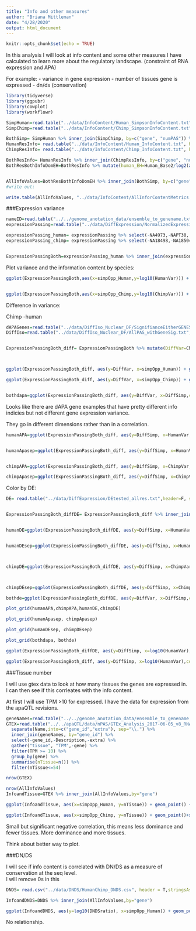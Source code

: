 ```yaml
---
title: "Info and other measures"
author: "Briana Mittleman"
date: "4/28/2020"
output: html_document
---
```


```r
knitr::opts_chunk$set(echo = TRUE)
```

In this analysis I will look at info content and some other measures I have calculated to learn more about the regulatory landscape.  (constraint of RNA expression and APA)

For example: 
- variance in gene expression
- number of tissues gene is expressed
- dn/ds (conservation)

```r
library(tidyverse)
library(ggpubr)
library(cowplot)
library(workflowr)
```


```r
SimpHuman=read.table("../data/InfoContent/Human_SimpsonInfoContent.txt", header = T, stringsAsFactors = F) %>% rename(simpson_Human=simpson) %>% mutate(simpOpp_Human=1-simpson_Human)
SimpChimp=read.table("../data/InfoContent/Chimp_SimpsonInfoContent.txt", header = T, stringsAsFactors = F)%>% rename(simpson_Chimp=simpson)%>% mutate(simpOpp_Chimp=1-simpson_Chimp)

BothSimp= SimpHuman %>% inner_join(SimpChimp, by=c("gene", "numPAS")) %>% filter(numPAS > 1)
HumanResInfo= read.table("../data/InfoContent/Human_InfoContent.txt", header = T,stringsAsFactors = F) %>% rename(Human_Base2=base2, Human_basee= basee)
ChimpResInfo= read.table("../data/InfoContent/Chimp_InfoContent.txt", header = T,stringsAsFactors = F) %>% rename(Chimp_Base2=base2, Chimp_basee= basee)

BothResInfo= HumanResInfo %>% inner_join(ChimpResInfo, by=c("gene", "numPAS")) %>% filter(numPAS > 1)
BothResBothInfoDomEH=BothResInfo %>% mutate(human_EH=Human_Base2/log2(as.numeric(as.character(numPAS))), chimp_EH=Chimp_Base2/log2(as.numeric(as.character(numPAS)))) 


AllInfoValues=BothResBothInfoDomEH %>% inner_join(BothSimp, by=c("gene", "numPAS"))
#write out:  

write.table(AllInfoValues, "../data/InfoContent/AllInforContentMetrics.txt", col.names = T, row.names = F, quote = F)
```


###Expression variance  

```r
nameID=read.table("../../genome_anotation_data/ensemble_to_genename.txt",sep="\t", header = T, stringsAsFactors = F)
expressionPassing=read.table("../data/DiffExpression/NormalizedExpressionPassCutoff.txt", stringsAsFactors = F, header = T)%>% inner_join(nameID, by="Gene_stable_ID")  %>% select(-Source_of_gene_name, -Gene_stable_ID) %>% rename(gene=Gene.name)

expressionPassing_human= expressionPassing %>% select(-NA4973,-NAPT30, -NA3622,-NA3659, -NA18358,-NAPT91) %>% gather("ind", "count",-gene) %>% group_by(gene) %>% summarise(HumanMean=mean(count), HumanVar=var(count))
expressionPassing_chimp= expressionPassing %>% select(-NA18498,-NA18504, -NA18510,-NA18523, -NA18502,-NA18499) %>% gather("ind", "count",-gene) %>% group_by(gene) %>% summarise(ChimpMean=mean(count), ChimpVar=var(count))


ExpressionPassingBoth=expressionPassing_human %>% inner_join(expressionPassing_chimp, by="gene") %>% inner_join(AllInfoValues, by="gene")

```

Plot variance and the information content by species: 

```r
ggplot(ExpressionPassingBoth,aes(x=simpOpp_Human,y=log10(HumanVar))) + geom_point() + stat_cor() + geom_density2d(color="blue")


ggplot(ExpressionPassingBoth,aes(x=simpOpp_Chimp,y=log10(ChimpVar))) + geom_point() + stat_cor()+ geom_density2d(color="blue")
```

Difference in variance:


Chimp -human 
```r

dAPAGenes=read.table("../data/DiffIso_Nuclear_DF/SignifianceEitherGENES_Nuclear.txt", header=T,stringsAsFactors=F)
DiffIso=read.table("../data/DiffIso_Nuclear_DF/AllPAS_withGeneSig.txt", header=T,stringsAsFactors = F) %>% select(gene) %>% unique() %>% mutate(dAPA=ifelse(gene %in% dAPAGenes$gene, "Yes", "No"))


ExpressionPassingBoth_diff= ExpressionPassingBoth %>% mutate(DiffVar=ChimpVar-HumanVar, DiffSimp=simpOpp_Chimp-simpOpp_Human)   %>% inner_join(DiffIso,by="gene")



ggplot(ExpressionPassingBoth_diff, aes(y=DiffVar, x=simpOpp_Human)) + geom_point() + geom_density2d()+ stat_cor()

ggplot(ExpressionPassingBoth_diff, aes(y=DiffVar, x=simpOpp_Chimp)) + geom_point() + geom_density2d()+ stat_cor()


bothdapa=ggplot(ExpressionPassingBoth_diff, aes(y=DiffVar, x=DiffSimp,col=dAPA)) + geom_point(alpha=.4) + geom_density2d() + stat_cor() + scale_color_brewer(palette = "Set1") + labs(x= "Chimp Simpson - Human Simpson", y="Chimp DE Variance - Human DE Variance")

```

Looks like there are dAPA gene examples that have pretty different info indicies but not different gene expression variance.  

They go in different dimensions rather than in a correlation. 


```r
humanAPA=ggplot(ExpressionPassingBoth_diff, aes(y=DiffSimp, x=HumanVar,col=dAPA)) + geom_point(alpha=.2) + geom_density2d()+labs(y="Chimp Simpson - Human Simpson", x="Variance in Human DE")+ scale_color_brewer(palette = "Set1")


humanApasep=ggplot(ExpressionPassingBoth_diff, aes(y=DiffSimp, x=HumanVar,col=dAPA)) + geom_point(alpha=.2) + geom_density2d()+labs(y="Chimp Simpson - Human Simpson", x="Variance in Human DE")+ scale_color_brewer(palette = "Set1") + facet_grid(~dAPA)


chimpAPA=ggplot(ExpressionPassingBoth_diff, aes(y=DiffSimp, x=ChimpVar,col=dAPA)) + geom_point(alpha=.2) + geom_density2d()+labs(y="Chimp Simpson - Human Simpson", x="Variance in Chimp DE")+ scale_color_brewer(palette = "Set1")

chimpApasep=ggplot(ExpressionPassingBoth_diff, aes(y=DiffSimp, x=ChimpVar,col=dAPA)) + geom_point(alpha=.2) + geom_density2d()+labs(y="Chimp Simpson - Human Simpson", x="Variance in Chimp DE")+ scale_color_brewer(palette = "Set1") + facet_grid(~dAPA)

```
Color by DE:  

```r
DE= read.table("../data/DiffExpression/DEtested_allres.txt",header=F, stringsAsFactors = F,col.names = c('Gene_stable_ID', 'logFC' ,'AveExpr', 't', 'P.Value', 'adj.P.Val', 'B')) %>% inner_join(nameID, by="Gene_stable_ID") %>% dplyr::select(-Gene_stable_ID, -Source_of_gene_name) %>% rename("gene"=Gene.name) %>% mutate(DE=ifelse(adj.P.Val<=.05, "Yes","No")) %>% select(DE,gene)


ExpressionPassingBoth_diffDE= ExpressionPassingBoth_diff %>% inner_join(DE, by="gene")


humanDE=ggplot(ExpressionPassingBoth_diffDE, aes(y=DiffSimp, x=HumanVar,col=DE)) + geom_point(alpha=.2) + geom_density2d()+labs(y="Chimp Simpson - Human Simpson", x="Variance in Human DE")+ scale_color_brewer(palette = "Set1")


humanDEsep=ggplot(ExpressionPassingBoth_diffDE, aes(y=DiffSimp, x=HumanVar,col=DE)) + geom_point(alpha=.2) + geom_density2d()+labs(y="Chimp Simpson - Human Simpson", x="Variance in Human DE")+ scale_color_brewer(palette = "Set1") + facet_grid(~DE)



chimpDE=ggplot(ExpressionPassingBoth_diffDE, aes(y=DiffSimp, x=ChimpVar,col=DE)) + geom_point(alpha=.2) + geom_density2d()+labs(y="Chimp Simpson - Human Simpson", x="Variance in Chimp DE")+ scale_color_brewer(palette = "Set1")



chimpDEsep=ggplot(ExpressionPassingBoth_diffDE, aes(y=DiffSimp, x=ChimpVar,col=DE)) + geom_point(alpha=.2) + geom_density2d()+labs(y="Chimp Simpson - Human Simpson", x="Variance in Chimp DE")+ scale_color_brewer(palette = "Set1")+ facet_grid(~DE)

bothde=ggplot(ExpressionPassingBoth_diffDE, aes(y=DiffVar, x=DiffSimp,col=DE)) + geom_point(alpha=.4) + geom_density2d() + stat_cor() + scale_color_brewer(palette = "Set1") + labs(x= "Chimp Simpson - Human Simpson", y="Chimp DE Variance - Human DE Variance")
```
```r
plot_grid(humanAPA,chimpAPA,humanDE,chimpDE)
```
```r
plot_grid(humanApasep, chimpApasep)
```
```r
plot_grid(humanDEsep, chimpDEsep)
```

```r
plot_grid(bothdapa, bothde)
```


```r
ggplot(ExpressionPassingBoth_diffDE, aes(y=DiffSimp, x=log10(HumanVar),col=DE)) + geom_point(alpha=.2) + geom_density2d()+labs(y="Chimp Simpson - Human Simpson", x="Variance in Human DE")+ scale_color_brewer(palette = "Set1") 

ggplot(ExpressionPassingBoth_diff, aes(y=DiffSimp, x=log10(HumanVar),col=dAPA)) + geom_point(alpha=.2) + geom_density2d()+labs(y="Chimp Simpson - Human Simpson", x="Variance in Human DE")+ scale_color_brewer(palette = "Set1") 
```
###Tissue number  

I will use gtex data to look at how many tissues the genes are expressed in. I can then see if this corrleates with the info content.  

At first I will use TPM >10 for expressed. I have the data for expression from the apaQTL revisions.

```r

geneNames=read.table("../../genome_anotation_data/ensemble_to_genename.txt", sep="\t", col.names = c('gene_id', 'gene', 'source' ),stringsAsFactors = F, header = T)  %>% select(gene_id, gene)
GTEX=read.table("../../apaQTL/data/nPAS/GTEx_Analysis_2017-06-05_v8_RNASeQCv1.1.9_gene_median_tpm.gct", header = T, skip=2, sep = '\t') %>% 
  separate(Name,into=c("gene_id","extra"), sep="\\.") %>% 
  inner_join(geneNames, by="gene_id") %>% 
  select(-gene_id,-Description,-extra) %>% 
  gather("tissue", "TPM",-gene) %>% 
  filter(TPM >= 10) %>%
  group_by(gene) %>% 
  summarise(nTissue=n()) %>% 
  filter(nTissue<=54)

nrow(GTEX)
```


```r
nrow(AllInfoValues)
InfoandTissue=GTEX %>% inner_join(AllInfoValues,by="gene")

ggplot(InfoandTissue, aes(x=simpOpp_Human, y=nTissue)) + geom_point() +stat_cor(col="blue") + geom_smooth(method="lm")

ggplot(InfoandTissue, aes(x=simpOpp_Chimp, y=nTissue)) + geom_point()+stat_cor(col="blue") + geom_smooth(method="lm") 
```
Small but significant negative correlation, this means less dominance and fewer tissues. More dominance and more tissues. 

Think about better way to plot.  

###DN/DS  

I will see if info content is correlated with DN/DS as a measure of conservation at the seq level.  
I will remove 0s in this
```r
DNDS= read.csv("../data/DNDS/HumanChimp_DNDS.csv", header = T,stringsAsFactors = F) %>% drop_na() %>% group_by(Gene.name) %>% slice(1) %>% ungroup() %>% filter(dS.with.Chimpanzee>0, dN.with.Chimpanzee>0)%>% mutate(DNDSratio= dN.with.Chimpanzee/dS.with.Chimpanzee) %>% dplyr::select(Gene.name, dN.with.Chimpanzee,dS.with.Chimpanzee,DNDSratio) %>% rename("gene"=Gene.name) %>% select(gene, DNDSratio)  

InfoandDNDS=DNDS %>% inner_join(AllInfoValues,by="gene")
```


```r
ggplot(InfoandDNDS, aes(y=log10(DNDSratio), x=simpOpp_Human)) + geom_point() + stat_cor()
```

No relationship.  
